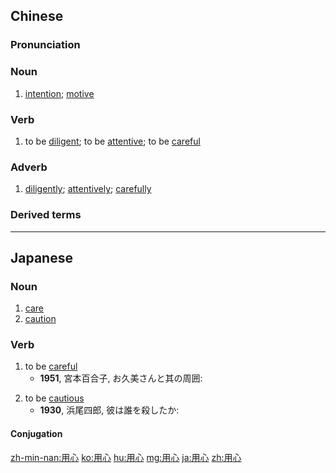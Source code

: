 ==Chinese==
{{zh-forms}}

===Pronunciation===
{{zh-pron
|m=yòngxīn
|c=jung6 sam1
|h=pfs=yung-sîm
|mn=qz,tw,xm,zz:iōng-sim/qz,xm:ēng-sim
|cat=n,v,adv
}}

===Noun===
{{zh-noun}}

# [[intention]]; [[motive]]

===Verb===
{{zh-verb}}

# to be [[diligent]]; to be [[attentive]]; to be [[careful]]

===Adverb===
{{zh-adv}}

# [[diligently]]; [[attentively]]; [[carefully]]

===Derived terms===
{{zh-der|別有用心}}

{{zh-cat|Intermediate}}

----

==Japanese==
{{ja-kanjitab|よう|しん|k2=じん|r=y|yomi=on}}

===Noun===
{{ja-noun|ようじん}}

# [[care]]
# [[caution]]

===Verb===
{{ja-verb-suru|ようじん}}

# to be [[careful]]
#* '''1951''', 宮本百合子, お久美さんと其の周囲:
#*: {{ja-usex|私共で'''用心'''するばっかりだわ。|わたし-ども で '''ようじん''' する ばっかり だ わ。|My, aren't we the careful ones!}}
# to be [[cautious]]
#* '''1930''', 浜尾四郎, 彼は誰を殺したか:
#*: {{ja-usex|現に中条自身も危いのでずい分'''用心'''して歩いているのだ。|げんに ^なかじょう じしん も あぶない ので ずいぶん '''ようじん''' して あるいている の だ。|Nakajō himself was actually in danger so was really walking '''with his guard up'''.}}

====Conjugation====
{{ja-suru|ようじん}}

[[zh-min-nan:用心]]
[[ko:用心]]
[[hu:用心]]
[[mg:用心]]
[[ja:用心]]
[[zh:用心]]